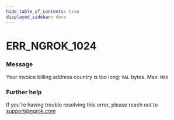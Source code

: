 ```yaml
---
hide_table_of_contents: true
displayed_sidebar: docs
---
```



# ERR_NGROK_1024

### Message

Your invoice billing address country is too long: `VAL` bytes. Max: `MAX`

<ErrorDetails error="err_ngrok_1024" />

### Further help

If you're having trouble resolving this error, please reach out to [support@ngrok.com](mailto:support@ngrok.com?subject=Help%20with%20ERR_NGROK_1024)

